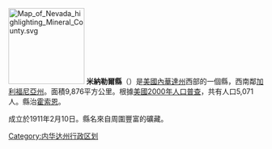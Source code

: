 {{noteTA
|1=zh-tw:郡;zh-hk:縣;zh-cn:县;
}}
{{Otheruses|米納勒爾縣|subject=美國內華達州的一個縣|other=同名的縣}}
[[File:Map_of_Nevada_highlighting_Mineral_County.svg|150px]]
'''米納勒爾縣'''（{{lang-en|Mineral County}}）是[[美國|美國]][[內華達州|內華達州]]西部的一個縣，西南鄰[[加利福尼亞州|加利福尼亞州]]。面積9,876平方公里。根據[[美國2000年人口普查|美國2000年人口普查]]，共有人口5,071人。縣治[[霍索恩_(內華達州)|霍索恩]]。

成立於1911年2月10日。縣名來自周圍豐富的礦藏。

{{Nevada}}
{{Nevada-geo-stub}}
{{DEFAULTSORT:Mineral County}}
[[Category:内华达州行政区划|Category:内华达州行政区划]]
